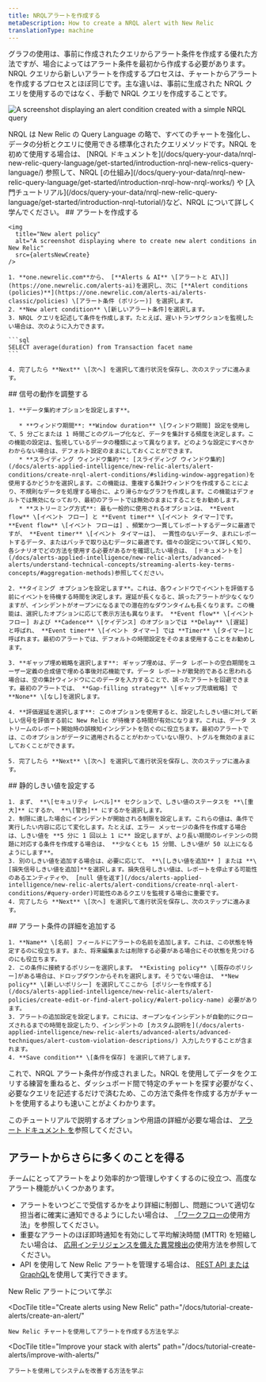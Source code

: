 ```yaml
---
title: NRQLアラートを作成する
metaDescription: How to create a NRQL alert with New Relic
translationType: machine
---
```




グラフの使用は、事前に作成されたクエリからアラート条件を作成する優れた方法ですが、場合によってはアラート条件を最初から作成する必要があります。NRQL クエリから新しいアラートを作成するプロセスは、チャートからアラートを作成するプロセスとほぼ同じです。主な違いは、事前に生成された NRQL クエリを使用するのではなく、手動で NRQL クエリを作成することです。

<img
  title="NRQL alert"
  alt="A screenshot displaying an alert condition created with a simple NRQL query"
  src={alertsNRQL}
/>

<Callout variant="tip">
  NRQL は New Relic の Query Language の略で、すべてのチャートを強化し、データの分析とクエリに使用できる標準化されたクエリメソッドです。NRQL を初めて使用する場合は、 [NRQL ドキュメントを](/docs/query-your-data/nrql-new-relic-query-language/get-started/introduction-nrql-new-relics-query-language/) 参照して、NRQL [の仕組み](/docs/query-your-data/nrql-new-relic-query-language/get-started/introduction-nrql-how-nrql-works/) や [入門チュートリアル](/docs/query-your-data/nrql-new-relic-query-language/get-started/introduction-nrql-tutorial/)など、NRQL について詳しく学んでください。
</Callout>

<Steps>
  <Step>
    ## アラートを作成する

    <img
      title="New alert policy"
      alt="A screenshot displaying where to create new alert conditions in New Relic"
      src={alertsNewCreate}
    />

    1. **one.newrelic.com**から、 [**Alerts & AI** \[アラートと AI\]](https://one.newrelic.com/alerts-ai)を選択し、次に [**Alert conditions (policies)**](https://one.newrelic.com/alerts-ai/alerts-classic/policies) \[アラート条件 (ポリシー)] を選択します。
    2. **New alert condition** \[新しいアラート条件]を選択します。
    3. NRQL クエリを記述して条件を作成します。たとえば、遅いトランザクションを監視したい場合は、次のように入力できます。

    ```sql
    SELECT average(duration) from Transaction facet name
    ```

    4. 完了したら **Next** \[次へ] を選択して進行状況を保存し、次のステップに進みます。
  </Step>

  <Step>
    ## 信号の動作を調整する

    1. **データ集約オプションを設定します**。

       * **ウィンドウ期間**: **Window duration** \[ウィンドウ期間] 設定を使用して、5 分ごとまたは 1 時間ごとのグループ化など、データを集計する頻度を決定します。この機能の設定は、監視しているデータの種類によって異なります。どのような設定にすべきかわからない場合は、デフォルト設定のままにしておくことができます。
       * **スライディング ウィンドウ集約**: [スライディング ウィンドウ集約](/docs/alerts-applied-intelligence/new-relic-alerts/alert-conditions/create-nrql-alert-conditions/#sliding-window-aggregation)を使用するかどうかを選択します。この機能は、重複する集計ウィンドウを作成することにより、不規則なデータを処理する場合に、より滑らかなグラフを作成します。この機能はデフォルトでは無効になっており、最初のアラートでは無効のままにすることをお勧めします。
       * **ストリーミング方式**: 最も一般的に使用されるオプションは、 **Event flow** \[イベント フロー] と **Event timer** \[イベント タイマー]です。**Event flow** \[イベント フローは] 、頻繁かつ一貫してレポートするデータに最適ですが、 **Event timer** \[イベント タイマーは]、 一貫性のないデータ、まれにレポートするデータ、またはバッチで取り込むデータに最適です。個々の設定について詳しく知り、各シナリオでどの方法を使用する必要があるかを確認したい場合は、 [ドキュメントを](/docs/alerts-applied-intelligence/new-relic-alerts/advanced-alerts/understand-technical-concepts/streaming-alerts-key-terms-concepts/#aggregation-methods)参照してください。

    2. **タイミング オプションを設定します**。これは、各ウィンドウでイベントを評価する前にイベントを待機する時間を決定します。遅延が長くなると、誤ったアラートが少なくなりますが、インシデントがオープンになるまでの潜在的なダウンタイムも長くなります。この機能は、選択したオプションに応じて表示方法も異なります。 **Event flow** \[イベント フロー] および **Cadence** \[ケイデンス] のオプションでは **Delay** \[遅延] と呼ばれ、 **Event timer** \[イベント タイマー] では **Timer** \[タイマー]と呼ばれます。最初のアラートでは、デフォルトの時間設定をそのまま使用することをお勧めします。

    3. **ギャップ埋め戦略を選択します**: ギャップ埋めは、データ レポートの空白期間をユーザー定義の合成値で埋める事後対応機能です。データ レポートが散発的であると思われる場合は、空の集計ウィンドウにこのデータを入力することで、誤ったアラートを回避できます。最初のアラートでは、 **Gap-filling strategy** \[ギャップ充填戦略] で **None** \[なし]を選択します。

    4. **評価遅延を選択します**: このオプションを使用すると、設定したしきい値に対して新しい信号を評価する前に New Relic が待機する時間が有効になります。これは、データ ストリームのレポート開始時の誤検知インシデントを防ぐのに役立ちます。最初のアラートでは、このオプションがデータに適用されることがわかっていない限り、トグルを無効のままにしておくことができます。

    5. 完了したら **Next** \[次へ] を選択して進行状況を保存し、次のステップに進みます。
  </Step>

  <Step>
    ## 静的しきい値を設定する

    1. まず、 **\[セキュリティ レベル]** セクションで、しきい値のステータスを **\[重大]** にするか、 **\[警告]** にするかを選択します。
    2. 制限に達した場合にインシデントが開始される制限を設定します。これらの値は、条件で実行したい内容に応じて変化します。たとえば、エラー メッセージの条件を作成する場合は、しきい値を **5 分に 1 回以上 1 に** 設定しますが、より長い期間のレイテンシの問題に対応する条件を作成する場合は、 **少なくとも 15 分間、しきい値が 50 以上になるようにします**。
    3. 別のしきい値を追加する場合は、必要に応じて、 **\[しきい値を追加** ] または **\[損失信号しきい値を追加]**を選択します。損失信号しきい値は、レポートを停止する可能性のあるエンティティや、 [null 値を返す](/docs/alerts-applied-intelligence/new-relic-alerts/alert-conditions/create-nrql-alert-conditions/#query-order)可能性のあるクエリを監視する場合に重要です。
    4. 完了したら **Next** \[次へ] を選択して進行状況を保存し、次のステップに進みます。
  </Step>

  <Step>
    ## アラート条件の詳細を追加する

    1. **Name** \[名前] フィールドにアラートの名前を追加します。これは、この状態を特定するのに役立ちます。また、将来編集または削除する必要がある場合にその状態を見つけるのにも役立ちます。
    2. この条件に接続するポリシーを選択します。 **Existing policy** \[既存のポリシー]がある場合は、ドロップダウンからそれを選択します。そうでない場合は、 **New policy** \[新しいポリシー] を選択してここから [ポリシーを作成する](/docs/alerts-applied-intelligence/new-relic-alerts/alert-policies/create-edit-or-find-alert-policy/#alert-policy-name) 必要があります。
    3. アラートの追加設定を設定します。これには、オープンなインシデントが自動的にクローズされるまでの時間を設定したり、インシデントの [カスタム説明を](/docs/alerts-applied-intelligence/new-relic-alerts/advanced-alerts/advanced-techniques/alert-custom-violation-descriptions/) 入力したりすることが含まれます。
    4. **Save condition** \[条件を保存] を選択して終了します。
  </Step>
</Steps>

これで、NRQL アラート条件が作成されました。NRQL を使用してデータをクエリする練習を重ねると、ダッシュボード間で特定のチャートを探す必要がなく、必要なクエリを記述するだけで済むため、この方法で条件を作成する方がチャートを使用するよりも速いことがよくわかります。

このチュートリアルで説明するオプションや用語の詳細が必要な場合は、 [アラート ドキュメント を](/docs/alerts-applied-intelligence/applied-intelligence/incident-intelligence/basic-alerting-concepts/)参照してください。

## アラートからさらに多くのことを得る

チームにとってアラートをより効率的かつ管理しやすくするのに役立つ、高度なアラート機能がいくつかあります。

* アラートをいつどこで受信するかをより詳細に制御し、問題について適切な担当者に確実に通知できるようにしたい場合は、 [「ワークフローの](/docs/alerts-applied-intelligence/applied-intelligence/incident-workflows/incident-workflows/)使用方法」を参照してください。
* 重要なアラートのほぼ即時通知を有効にして平均解決時間 (MTTR) を短縮したい場合は、 [応用インテリジェンスを備えた異常検出の](/docs/alerts-applied-intelligence/applied-intelligence/anomaly-detection/anomaly-detection-applied-intelligence/)使用方法を参照してください。
* API を使用して New Relic アラートを管理する場合は、 [REST API または GraphQL](/docs/alerts-applied-intelligence/new-relic-alerts/advanced-alerts/alerts-api/intro-alerts-api/)を使用して実行できます。

<DocTiles>
  <DocTile
    title="Getting started with New Relic alerts"
    path="/docs/tutorial-create-alerts/create-new-relic-alerts/"
  >
    New Relic アラートについて学ぶ
  </DocTile>

  <DocTile
    title="Create alerts using New Relic"
    path="/docs/tutorial-create-alerts/create-an-alert/"
  >
    New Relic チャートを使用してアラートを作成する方法を学ぶ
  </DocTile>

  <DocTile
    title="Improve your stack with alerts"
    path="/docs/tutorial-create-alerts/improve-with-alerts/"
  >
    アラートを使用してシステムを改善する方法を学ぶ
  </DocTile>
</DocTiles>